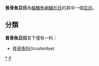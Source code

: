 {{Automatic taxobox
| taxon = Icosteoidei
| authority = 
| subdivision_ranks = [[科|科]]
| subdivision = 見內文
}}
'''貧骨魚亞目'''為[[輻鰭魚綱|輻鰭魚綱]][[鱸形目|鱸形目]]的其中一個[[亞目|亞目]]。

==分類==
'''貧骨魚亞目'''其下僅有一科：
*[[貧骨魚科|貧骨魚科]](Icosteidae)

{{taxonbar}}
[[Category:貧骨魚亞目|*]]
[[Category:鲈形目|P]]